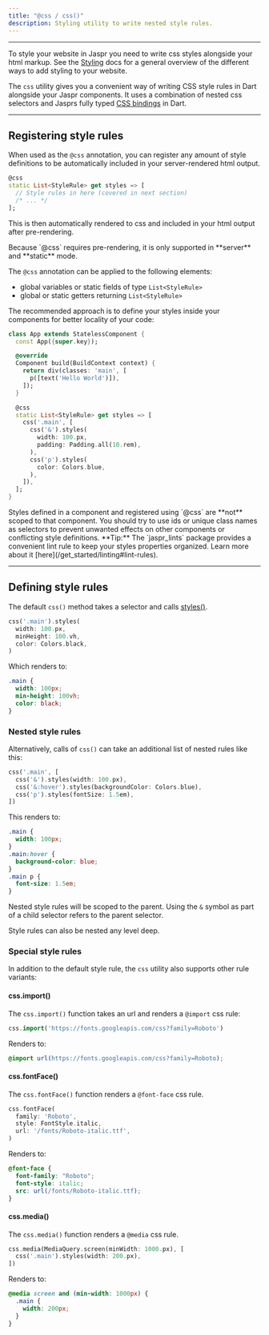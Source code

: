 ```yaml
---
title: "@css / css()"
description: Styling utility to write nested style rules.
---
```


---

To style your website in Jaspr you need to write css styles alongside your html markup. See the [Styling](/concepts/styling) docs for a general overview of the different ways to add styling to your website.

The `css` utility gives you a convenient way of writing CSS style rules in Dart alongside your Jaspr components. It uses a combination of nested css selectors and Jasprs fully typed [CSS bindings](/api/utils/styles) in Dart.

---

## Registering style rules

When used as the `@css` annotation, you can register any amount of style definitions to be automatically included in your server-rendered html output.

```dart
@css
static List<StyleRule> get styles => [
  // Style rules in here (covered in next section)
  /* ... */
];
```

This is then automatically rendered to css and included in your html output after pre-rendering.

<Warning>
Because `@css` requires pre-rendering, it is only supported in **server** and **static** mode.
</Warning>

The `@css` annotation can be applied to the following elements:

- global variables or static fields of type `List<StyleRule>`
- global or static getters returning `List<StyleRule>`

The recommended approach is to define your styles inside your components for better locality of your code:

```dart lib/app.dart
class App extends StatelessComponent {
  const App({super.key});

  @override
  Component build(BuildContext context) {
    return div(classes: 'main', [
      p([text('Hello World')]),
    ]);
  }

  @css
  static List<StyleRule> get styles => [
    css('.main', [
      css('&').styles(
        width: 100.px,
        padding: Padding.all(10.rem),
      ),
      css('p').styles(
        color: Colors.blue,
      ),
    ]),
  ];
}
```

<Warning>
Styles defined in a component and registered using `@css` are **not** scoped to that component.
You should try to use ids or unique class names as selectors to prevent unwanted effects on other components or conflicting style definitions.
</Warning>

<Success>
**Tip:** The `jaspr_lints` package provides a convenient lint rule to keep your styles properties organized. Learn more about it [here](/get_started/linting#lint-rules).
</Success>

---

## Defining style rules

The default `css()` method takes a selector and calls [styles()](/api/utils/styles).

```dart
css('.main').styles(
  width: 100.px, 
  minHeight: 100.vh,
  color: Colors.black,
)
```

Which renders to:

```css
.main {
  width: 100px;
  min-height: 100vh;
  color: black;
}
```

### Nested style rules

Alternatively, calls of `css()` can take an additional list of nested rules like this:

```dart
css('.main', [
  css('&').styles(width: 100.px),
  css('&:hover').styles(backgroundColor: Colors.blue),
  css('p').styles(fontSize: 1.5em),
])
```

This renders to:

```css
.main {
  width: 100px;
}
.main:hover {
  background-color: blue;
}
.main p {
  font-size: 1.5em;
}
```

Nested style rules will be scoped to the parent. Using the `&` symbol as part of a child selector
refers to the parent selector.

Style rules can also be nested any level deep.

### Special style rules

In addition to the default style rule, the `css` utility also supports other rule variants:

#### css.import()

The `css.import()` function takes an url and renders a `@import` css rule:

```dart
css.import('https://fonts.googleapis.com/css?family=Roboto')
```

Renders to:

```css
@import url(https://fonts.googleapis.com/css?family=Roboto);
```

#### css.fontFace()

The `css.fontFace()` function renders a `@font-face` css rule.

```dart
css.fontFace(
  family: 'Roboto',
  style: FontStyle.italic,
  url: '/fonts/Roboto-italic.ttf',
)
```

Renders to:

```css
@font-face {
  font-family: "Roboto";
  font-style: italic;
  src: url(/fonts/Roboto-italic.ttf);
}
```

#### css.media()

The `css.media()` function renders a `@media` css rule.

```dart
css.media(MediaQuery.screen(minWidth: 1000.px), [
  css('.main').styles(width: 200.px),
])
```

Renders to:

```css
@media screen and (min-width: 1000px) {
  .main {
    width: 200px;
  }
}
```

